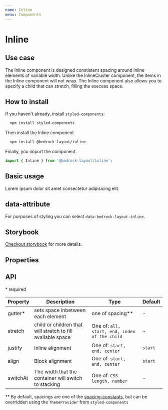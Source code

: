 ```yaml
---
name: Inline
menu: Components
---
```



# Inline

## Use case

The Inline component is designed constistent spacing around inline elements of variable width. Unlike the InlineCluster component,
the items in the Inline component will not wrap. The Inline component also allows you to specify a child that can stretch, filling the execess space.

## How to install

If you haven't already, install `styled-components`:

```bash
  npm install styled-components
```

Then install the Inline component

```bash
  npm install @bedrock-layout/inline
```

Finally, you import the component.

```javascript
import { Inline } from '@bedrock-layout/inline';
```

## Basic usage

<Playground>
  <Inline stretch="start" gutter="lg" justify="start" align="start">
    <span>Lorem ipsum dolor</span>
    <span>sit amet consectetur</span>
    <span>adipisicing elit.</span>
  </Inline>
</Playground>

## data-attribute

For purposes of styling you can select `data-bedrock-layout-inline`.

## Storybook

[Checkout storybook](https://storybook.bedrock-layout.dev/?path=/story/inline--basic) for more details.

## Properties

## API

\* required

| Property | Description                                                 | Type                                          | Default |
| -------- | ----------------------------------------------------------- | --------------------------------------------- | ------- |
| gutter\* | sets space inbetween each element                           | one of spacing\*\*                            | -       |
| stretch  | child or children that will stretch to fill available space | One of: `all, start, end, index of the child` | -       |
| justify  | Inline alignment                                            | One of: `start, end, center`                  | `start` |
| align    | Block alignment                                             | One of: `start, end, center`                  | `start` |
| switchAt | The width that the container will switch to stacking        | One of: `CSS length, number`                  | -       |

\*\* By default, spacings are one of the [spacing-constants](https://github.com/Bedrock-Layouts/Bedrock/tree/master/packages/spacing-constants), but can be overridden using the `ThemeProvider` from `styled-components`
